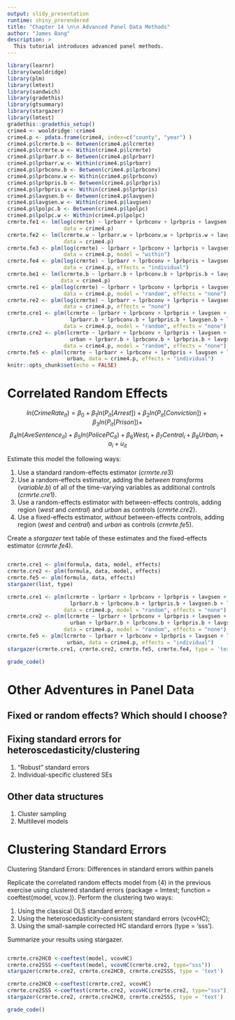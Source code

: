```yaml
---
output: slidy_presentation
runtime: shiny_prerendered
title: "Chapter 14 \n\n Advanced Panel Data Methods"
author: "James Bang"
description: >
  This tutorial introduces advanced panel methods. 
---
```


```r
library(learnr)
library(wooldridge)
library(plm)
library(lmtest)
library(sandwich)
library(gradethis)
library(gtsummary)
library(stargazer)
library(lmtest)
gradethis::gradethis_setup()
crime4 <- wooldridge::crime4
crime4.p <- pdata.frame(crime4, index=c("county", "year") )
crime4.p$lcrmrte.b <- Between(crime4.p$lcrmrte)
crime4.p$lcrmrte.w <- Within(crime4.p$lcrmrte)
crime4.p$lprbarr.b <- Between(crime4.p$lprbarr)
crime4.p$lprbarr.w <- Within(crime4.p$lprbarr)
crime4.p$lprbconv.b <- Between(crime4.p$lprbconv)
crime4.p$lprbconv.w <- Within(crime4.p$lprbconv)
crime4.p$lprbpris.b <- Between(crime4.p$lprbpris)
crime4.p$lprbpris.w <- Within(crime4.p$lprbpris)
crime4.p$lavgsen.b <- Between(crime4.p$lavgsen)
crime4.p$lavgsen.w <- Within(crime4.p$lavgsen)
crime4.p$lpolpc.b <- Between(crime4.p$lpolpc)
crime4.p$lpolpc.w <- Within(crime4.p$lpolpc)
crmrte.fe1 <- lm(log(crmrte) ~ lprbarr + lprbconv + lprbpris + lavgsen + lpolpc + factor(county), 
                  data = crime4.p)
crmrte.fe2 <- lm(lcrmrte.w ~ lprbarr.w + lprbconv.w + lprbpris.w + lavgsen.w + lpolpc.w, 
                  data = crime4.p)
crmrte.fe3 <- plm(log(crmrte) ~ lprbarr + lprbconv + lprbpris + lavgsen + lpolpc, 
                  data = crime4.p, model = "within")
crmrte.fe4 <- plm(log(crmrte) ~ lprbarr + lprbconv + lprbpris + lavgsen + lpolpc, 
                  data = crime4.p, effects = "individual")
crmrte.be1 <- lm(lcrmrte.b ~ lprbarr.b + lprbconv.b + lprbpris.b + lavgsen.b + lpolpc.b, 
                 data = crime4.p)
crmrte.re1 <- plm(log(crmrte) ~ lprbarr + lprbconv + lprbpris + lavgsen + lpolpc, 
                  data = crime4.p, model = "random", effects = "none")
crmrte.re2 <- plm(log(crmrte) ~ lprbarr + lprbconv + lprbpris + lavgsen + lpolpc, 
                  data = crime4.p, effects = "none")
crmrte.cre1 <- plm(lcrmrte ~ lprbarr + lprbconv + lprbpris + lavgsen + lpolpc + 
                    lprbarr.b + lprbconv.b + lprbpris.b + lavgsen.b + lpolpc.b, 
                  data = crime4.p, model = "random", effects = "none")
crmrte.cre2 <- plm(lcrmrte ~ lprbarr + lprbconv + lprbpris + lavgsen + lpolpc + west + central +
                    urban + lprbarr.b + lprbconv.b + lprbpris.b + lavgsen.b + lpolpc.b, 
                  data = crime4.p, model = "random", effects = "none")
crmrte.fe5 <- plm(lcrmrte ~ lprbarr + lprbconv + lprbpris + lavgsen + lpolpc + west + central + 
                   urban, data = crime4.p, effects = "individual")
knitr::opts_chunk$set(echo = FALSE)
```

# Correlated Random Effects

$$ln(Crime Rate_{it}) = \beta_0 + \beta_1ln(P_{it}[Arrest]) + \beta_2ln(P_{it}[Conviction]) + \beta_3ln(P_{it}[Prison]) + $$
$$\beta_4ln(AveSentence_{it}) + \beta_5ln(PolicePC_{it}) + \beta_6West_{i} + \beta_7Central_{i} + \beta_8Urban_{i} + a_{i} + u_{it}$$

Estimate this model the following ways: 

  1. Use a standard random-effects estimator ($crmrte.re3$)
  2. Use a random-effects estimator, adding the *between transforms* ($variable.b$) of all of the time-varying variables as additional controls ($crmrte.cre1$). 
  3. Use a random-effects estimator with between-effects controls, adding region ($west$ and $central$) and $urban$ as controls ($crmrte.cre2$).
  4. Use a fixed-effects estimator, *without* between-effects controls, adding region ($west$ and $central$) and $urban$ as controls ($crmrte.fe5$).

Create a $stargazer$ text table of these estimates and the fixed-effects estimator ($crmrte.fe4$). 

```r

```

```r
crmrte.cre1 <- plm(formula, data, model, effects)
crmrte.cre2 <- plm(formula, data, model, effects)
crmrte.fe5 <- plm(formula, data, effects)
stargazer(list, type)
```

```r
crmrte.cre1 <- plm(lcrmrte ~ lprbarr + lprbconv + lprbpris + lavgsen + lpolpc + 
                    lprbarr.b + lprbconv.b + lprbpris.b + lavgsen.b + lpolpc.b, 
                  data = crime4.p, model = "random", effects = "none")
crmrte.cre2 <- plm(lcrmrte ~ lprbarr + lprbconv + lprbpris + lavgsen + lpolpc + west + central +
                    urban + lprbarr.b + lprbconv.b + lprbpris.b + lavgsen.b + lpolpc.b, 
                  data = crime4.p, model = "random", effects = "none")
crmrte.fe5 <- plm(lcrmrte ~ lprbarr + lprbconv + lprbpris + lavgsen + lpolpc + west + central + 
                   urban, data = crime4.p, effects = "individual")
stargazer(crmrte.cre1, crmrte.cre2, crmrte.fe5, crmrte.fe4, type = 'text')
```

```r
grade_code()
```

# Other Adventures in Panel Data

## Fixed or random effects? Which should I choose?

## Fixing standard errors for heteroscedasticity/clustering

  1. "Robust" standard errors
  2. Individual-specific clustered SEs

## Other data structures

  1. Cluster sampling
  2. Multilevel models

# Clustering Standard Errors

Clustering Standard Errors: Differences in standard errors within panels

Replicate the correlated random effects model from (4) in the previous exercise using clustered standard errors (package = lmtest; function = coeftest(model, vcov.)). Perform the clustering two ways: 

  1. Using the classical OLS standard errors; 
  2. Using the heteroscedasticity-consistent standard errors (vcovHC); 
  3. Using the small-sample corrected HC standard errors (type = 'sss'). 

Summarize your results using stargazer.

```r

```

```r
crmrte.cre2HC0 <-coeftest(model, vcovHC)
crmrte.cre2SSS <-coeftest(model, vcovHC(crmrte.cre2, type="sss"))
stargazer(crmrte.cre2, crmrte.cre2HC0, crmrte.cre2SSS, type = 'text')
```

```r
crmrte.cre2HC0 <-coeftest(crmrte.cre2, vcovHC)
crmrte.cre2SSS <-coeftest(crmrte.cre2, vcovHC(crmrte.cre2, type="sss"))
stargazer(crmrte.cre2, crmrte.cre2HC0, crmrte.cre2SSS, type = 'text')
```

```r
grade_code()
```

